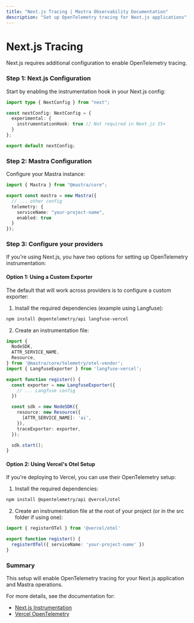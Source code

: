 ```yaml
---
title: "Next.js Tracing | Mastra Observability Documentation"
description: "Set up OpenTelemetry tracing for Next.js applications"
---
```


# Next.js Tracing

Next.js requires additional configuration to enable OpenTelemetry tracing. 

### Step 1: Next.js Configuration

Start by enabling the instrumentation hook in your Next.js config:

```ts filename="next.config.ts" showLineNumbers copy
import type { NextConfig } from "next";

const nextConfig: NextConfig = {
  experimental: {
    instrumentationHook: true // Not required in Next.js 15+
  }
};

export default nextConfig;
```

### Step 2: Mastra Configuration

Configure your Mastra instance:

```typescript filename="mastra.config.ts" copy
import { Mastra } from "@mastra/core";

export const mastra = new Mastra({
  // ... other config
  telemetry: {
    serviceName: "your-project-name",
    enabled: true
  }
});
```

### Step 3: Configure your providers

If you're using Next.js, you have two options for setting up OpenTelemetry instrumentation:

#### Option 1: Using a Custom Exporter

The default that will work across providers is to configure a custom exporter:

1. Install the required dependencies (example using Langfuse):

```bash copy
npm install @opentelemetry/api langfuse-vercel
```

2. Create an instrumentation file:

```ts filename="instrumentation.ts" copy
import {
  NodeSDK,
  ATTR_SERVICE_NAME,
  Resource,
} from '@mastra/core/telemetry/otel-vendor';
import { LangfuseExporter } from 'langfuse-vercel';

export function register() {
  const exporter = new LangfuseExporter({
    // ... Langfuse config
  })

  const sdk = new NodeSDK({
    resource: new Resource({
      [ATTR_SERVICE_NAME]: 'ai',
    }),
    traceExporter: exporter,
  });

  sdk.start();
}
```

#### Option 2: Using Vercel's Otel Setup

If you're deploying to Vercel, you can use their OpenTelemetry setup:

1. Install the required dependencies:

```bash copy
npm install @opentelemetry/api @vercel/otel
```

2. Create an instrumentation file at the root of your project (or in the src folder if using one):

```ts filename="instrumentation.ts" copy
import { registerOTel } from '@vercel/otel'

export function register() {
  registerOTel({ serviceName: 'your-project-name' })
}
```

### Summary

This setup will enable OpenTelemetry tracing for your Next.js application and Mastra operations.

For more details, see the documentation for:
- [Next.js Instrumentation](https://nextjs.org/docs/app/building-your-application/optimizing/instrumentation)
- [Vercel OpenTelemetry](https://vercel.com/docs/observability/otel-overview/quickstart)
